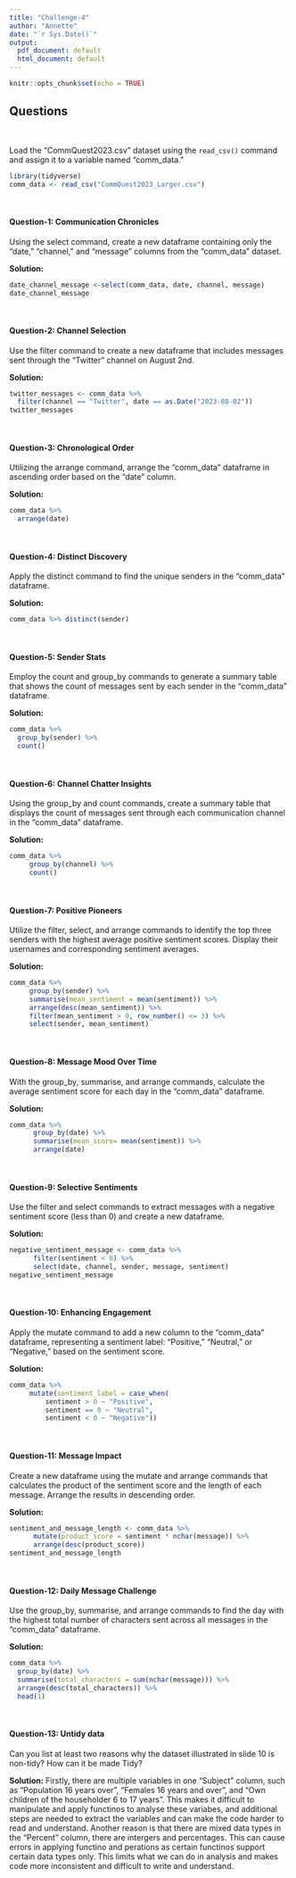 ```yaml
---
title: "Challenge-4"
author: "Annette"
date: "`r Sys.Date()`"
output:
  pdf_document: default
  html_document: default
---
```


```r
knitr::opts_chunk$set(echo = TRUE)
```

<style>
p.comment {
background-color: #DBDBDB;
padding: 10px;
border: 1px solid black;
margin-left: 25px;
border-radius: 5px;
font-style: italic;
}

</style>

## Questions
<br>

Load the "CommQuest2023.csv" dataset using the `read_csv()` command and assign it to a variable named "comm_data." 

```r
library(tidyverse)
comm_data <- read_csv("CommQuest2023_Larger.csv")
```
<br>


#### Question-1: Communication Chronicles

Using the select command, create a new dataframe containing only the "date," "channel," and "message" columns from the "comm_data" dataset.

**Solution:**

```r
date_channel_message <-select(comm_data, date, channel, message)
date_channel_message
```
<br>

#### Question-2: Channel Selection

Use the filter command to create a new dataframe that includes messages sent through the "Twitter" channel on August 2nd.

**Solution:**

```r
twitter_messages <- comm_data %>%
  filter(channel == "Twitter", date == as.Date("2023-08-02"))
twitter_messages
```
<br>

#### Question-3: Chronological Order

Utilizing the arrange command, arrange the "comm_data" dataframe in ascending order based on the "date" column.

**Solution:**

```r
comm_data %>%
  arrange(date)
```
<br>

#### Question-4: Distinct Discovery

Apply the distinct command to find the unique senders in the "comm_data" dataframe.

**Solution:**

```r
comm_data %>% distinct(sender)
```
<br>

#### Question-5: Sender Stats

Employ the count and group_by commands to generate a summary table that shows the count of messages sent by each sender in the "comm_data" dataframe.

**Solution:**

```r
comm_data %>%
  group_by(sender) %>%
  count()
```
<br>

#### Question-6: Channel Chatter Insights

Using the group_by and count commands, create a summary table that displays the count of messages sent through each communication channel in the "comm_data" dataframe.

**Solution:**

```r
comm_data %>%
     group_by(channel) %>%
     count()
```
<br>

#### Question-7: Positive Pioneers

Utilize the filter, select, and arrange commands to identify the top three senders with the highest average positive sentiment scores. Display their usernames and corresponding sentiment averages.

**Solution:**

```r
comm_data %>%
     group_by(sender) %>%
     summarise(mean_sentiment = mean(sentiment)) %>%
     arrange(desc(mean_sentiment)) %>%
     filter(mean_sentiment > 0, row_number() <= 3) %>%
     select(sender, mean_sentiment)

```
<br>

#### Question-8: Message Mood Over Time

With the group_by, summarise, and arrange commands, calculate the average sentiment score for each day in the "comm_data" dataframe.

**Solution:**

```r
comm_data %>%
      group_by(date) %>%
      summarise(mean_score= mean(sentiment)) %>% 
      arrange(date)
```
<br>

#### Question-9: Selective Sentiments

Use the filter and select commands to extract messages with a negative sentiment score (less than 0) and create a new dataframe.

**Solution:**

```r
negative_sentiment_message <- comm_data %>%
      filter(sentiment < 0) %>%
      select(date, channel, sender, message, sentiment)
negative_sentiment_message
```
<br>

#### Question-10: Enhancing Engagement

Apply the mutate command to add a new column to the "comm_data" dataframe, representing a sentiment label: "Positive," "Neutral," or "Negative," based on the sentiment score.

**Solution:**

```r
comm_data %>%
     mutate(sentiment_label = case_when(
         sentiment > 0 ~ "Positive",
         sentiment == 0 ~ "Neutral",
         sentiment < 0 ~ "Negative"))
```
<br>

#### Question-11: Message Impact

Create a new dataframe using the mutate and arrange commands that calculates the product of the sentiment score and the length of each message. Arrange the results in descending order.

**Solution:**

```r
sentiment_and_message_length <- comm_data %>%
      mutate(product_score = sentiment * nchar(message)) %>%
      arrange(desc(product_score))
sentiment_and_message_length
```
<br>

#### Question-12: Daily Message Challenge

Use the group_by, summarise, and arrange commands to find the day with the highest total number of characters sent across all messages in the "comm_data" dataframe.

**Solution:**

```r
comm_data %>%
  group_by(date) %>%
  summarise(total_characters = sum(nchar(message))) %>%
  arrange(desc(total_characters)) %>%
  head(1)

```
<br>

#### Question-13: Untidy data

Can you list at least two reasons why the dataset illustrated in slide 10 is non-tidy? How can it be made Tidy?

**Solution:** Firstly, there are multiple variables in one "Subject" column, such as "Population 16 years over", "Females 16 years and over", and "Own children of the householder 6 to 17 years". This makes it difficult to manipulate and apply functinos to analyse these variabes, and additional steps are needed to extract the variables and can make the code harder to read and understand.
Another reason is that there are mixed data types in the "Percent" column, there are intergers and percentages. This can cause errors in applying functino and perations as certain functinos support certain data types only. This limits what we can do in analysis and makes code more inconsistent and difficult to write and understand.